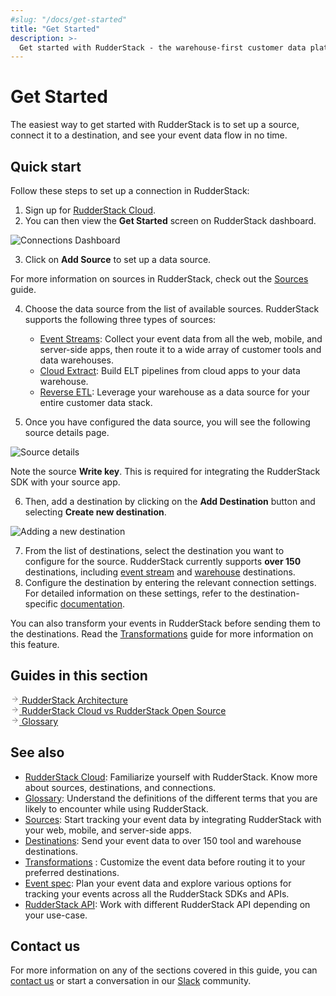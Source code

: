 ```yaml
---
#slug: "/docs/get-started"
title: "Get Started"
description: >-
  Get started with RudderStack - the warehouse-first customer data platform for developers.
---
```


# Get Started

The easiest way to get started with RudderStack is to set up a source, connect it to a destination, and see your event data flow in no time.

## Quick start

Follow these steps to set up a connection in RudderStack:

1. Sign up for [RudderStack Cloud](https://app.rudderstack.com/signup?type=freetrial).
2. You can then view the **Get Started** screen on RudderStack dashboard.

<img src="../assets/rs-cloud/get-started.png" alt="Connections Dashboard" />

3. Click on **Add Source** to set up a data source.

<div class="infoBlock">

For more information on sources in RudderStack, check out the <a href="https://rudderstack.com/docs/rudderstack-cloud/sources/">Sources</a> guide.
</div>

4. Choose the data source from the list of available sources. RudderStack supports the following three types of sources:

    - [Event Streams](https://rudderstack.com/docs/stream-sources/): Collect your event data from all the web, mobile, and server-side apps, then route it to a wide array of customer tools and data warehouses.
    - [Cloud Extract](https://rudderstack.com/docs/cloud-extract-sources/): Build ELT pipelines from cloud apps to your data warehouse.
    - [Reverse ETL](https://rudderstack.com/docs/reverse-etl/): Leverage your warehouse as a data source for your entire customer data stack.

5. Once you have configured the data source, you will see the following source details page.

<img src="../assets/get-started/source-details.png" alt="Source details" />

<div class="infoBlock">

Note the source <strong>Write key</strong>. This is required for integrating the RudderStack SDK with your source app.
</div>

6. Then, add a destination by clicking on the **Add Destination** button and selecting **Create new destination**.

<img src="../assets/get-started/adding-new-destination.png" alt="Adding a new destination" />

7. From the list of destinations, select the destination you want to configure for the source. RudderStack currently supports **over 150** destinations, including [event stream](https://www.rudderstack.com/docs/destinations/) and [warehouse](https://www.rudderstack.com/docs/data-warehouse-integrations/) destinations.
8. Configure the destination by entering the relevant connection settings. For detailed information on these settings, refer to the destination-specific [documentation](https://rudderstack.com/docs/destinations/).

<div class="successBlock">

You can also transform your events in RudderStack before sending them to the destinations. Read the <a href="https://rudderstack.com/docs/transformations/">Transformations</a> guide for more information on this feature.
</div>

## Guides in this section

<a class="pageRef" href="rudderstack-architecture/">
  <div class="pageRefInner">
    <span class="pageRefArrow">
      <svg
        preserveAspectRatio="xMidYMid meet"
        height="1em"
        width="1em"
        fill="none"
        xmlns="http://www.w3.org/2000/svg"
        viewBox="0 0 24 24"
        strokeWidth="2"
        strokeLinecap="round"
        strokeLinejoin="round"
        stroke="currentColor"
        class="rightRefArrow"
      >
        <g>
          <line x1="5" y1="12" x2="19" y2="12"></line>
          <polyline points="12 5 19 12 12 19"></polyline>
        </g>
      </svg>
    </span>
    <span class="mainRefText">
      RudderStack Architecture
    </span>
  </div>
</a>

<a class="pageRef" href="cloud-vs-open-source/">
  <div class="pageRefInner">
    <span class="pageRefArrow">
      <svg
        preserveAspectRatio="xMidYMid meet"
        height="1em"
        width="1em"
        fill="none"
        xmlns="http://www.w3.org/2000/svg"
        viewBox="0 0 24 24"
        strokeWidth="2"
        strokeLinecap="round"
        strokeLinejoin="round"
        stroke="currentColor"
        class="rightRefArrow"
      >
        <g>
          <line x1="5" y1="12" x2="19" y2="12"></line>
          <polyline points="12 5 19 12 12 19"></polyline>
        </g>
      </svg>
    </span>
    <span class="mainRefText">
      RudderStack Cloud vs RudderStack Open Source
    </span>
  </div>
</a>

<a class="pageRef" href="glossary/">
  <div class="pageRefInner">
    <span class="pageRefArrow">
      <svg
        preserveAspectRatio="xMidYMid meet"
        height="1em"
        width="1em"
        fill="none"
        xmlns="http://www.w3.org/2000/svg"
        viewBox="0 0 24 24"
        strokeWidth="2"
        strokeLinecap="round"
        strokeLinejoin="round"
        stroke="currentColor"
        class="rightRefArrow"
      >
        <g>
          <line x1="5" y1="12" x2="19" y2="12"></line>
          <polyline points="12 5 19 12 12 19"></polyline>
        </g>
      </svg>
    </span>
    <span class="mainRefText">
      Glossary
    </span>
  </div>
</a>

## See also

- [RudderStack Cloud](https://rudderstack.com/docs/rudderstack-cloud/): Familiarize yourself with RudderStack. Know more about sources, destinations, and connections.
- [Glossary](https://rudderstack.com/docs/get-started/glossary/): Understand the definitions of the different terms that you are likely to encounter while using RudderStack.
- [Sources](https://rudderstack.com/docs/rudderstack-cloud/sources/): Start tracking your event data by integrating RudderStack with your web, mobile, and server-side apps.
- [Destinations](https://rudderstack.com/docs/rudderstack-cloud/destinations/): Send your event data to over 150 tool and warehouse destinations.
- [Transformations](https://rudderstack.com/docs/transformations) : Customize the event data before routing it to your preferred destinations.
- [Event spec](https://www.rudderstack.com/docs/rudderstack-api/api-specification/rudderstack-spec/): Plan your event data and explore various options for tracking your events across all the RudderStack SDKs and APIs.
- [RudderStack API](https://www.rudderstack.com/docs/rudderstack-api/): Work with different RudderStack API depending on your use-case.

## Contact us

For more information on any of the sections covered in this guide, you can [contact us](mailto:%20docs@rudderstack.com) or start a conversation in our [Slack](https://rudderstack.com/join-rudderstack-slack-community) community.

